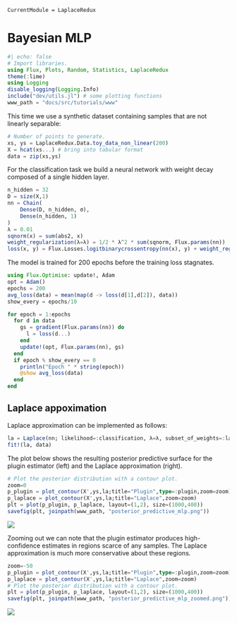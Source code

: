 ```@meta
CurrentModule = LaplaceRedux
```

# Bayesian MLP

```julia
#| echo: false
# Import libraries.
using Flux, Plots, Random, Statistics, LaplaceRedux
theme(:lime)
using Logging
disable_logging(Logging.Info)
include("dev/utils.jl") # some plotting functions
www_path = "docs/src/tutorials/www"
```

This time we use a synthetic dataset containing samples that are not linearly separable:

```julia
# Number of points to generate.
xs, ys = LaplaceRedux.Data.toy_data_non_linear(200)
X = hcat(xs...) # bring into tabular format
data = zip(xs,ys)
```

For the classification task we build a neural network with weight decay composed of a single hidden layer.

```julia
n_hidden = 32
D = size(X,1)
nn = Chain(
    Dense(D, n_hidden, σ),
    Dense(n_hidden, 1)
)  
λ = 0.01
sqnorm(x) = sum(abs2, x)
weight_regularization(λ=λ) = 1/2 * λ^2 * sum(sqnorm, Flux.params(nn))
loss(x, y) = Flux.Losses.logitbinarycrossentropy(nn(x), y) + weight_regularization();
```

The model is trained for 200 epochs before the training loss stagnates.

```julia
using Flux.Optimise: update!, Adam
opt = Adam()
epochs = 200
avg_loss(data) = mean(map(d -> loss(d[1],d[2]), data))
show_every = epochs/10

for epoch = 1:epochs
  for d in data
    gs = gradient(Flux.params(nn)) do
      l = loss(d...)
    end
    update!(opt, Flux.params(nn), gs)
  end
  if epoch % show_every == 0
    println("Epoch " * string(epoch))
    @show avg_loss(data)
  end
end
```

## Laplace appoximation

Laplace approximation can be implemented as follows:

```julia
la = Laplace(nn; likelihood=:classification, λ=λ, subset_of_weights=:last_layer)
fit!(la, data)
```

The plot below shows the resulting posterior predictive surface for the plugin estimator (left) and the Laplace approximation (right).

```julia
# Plot the posterior distribution with a contour plot.
zoom=0
p_plugin = plot_contour(X',ys,la;title="Plugin",type=:plugin,zoom=zoom)
p_laplace = plot_contour(X',ys,la;title="Laplace",zoom=zoom)
plt = plot(p_plugin, p_laplace, layout=(1,2), size=(1000,400))
savefig(plt, joinpath(www_path, "posterior_predictive_mlp.png"))
```

![](www/posterior_predictive_mlp.png)

Zooming out we can note that the plugin estimator produces high-confidence estimates in regions scarce of any samples. The Laplace approximation is much more conservative about these regions.

```julia
zoom=-50
p_plugin = plot_contour(X',ys,la;title="Plugin",type=:plugin,zoom=zoom)
p_laplace = plot_contour(X',ys,la;title="Laplace",zoom=zoom)
# Plot the posterior distribution with a contour plot.
plt = plot(p_plugin, p_laplace, layout=(1,2), size=(1000,400))
savefig(plt, joinpath(www_path, "posterior_predictive_mlp_zoomed.png"))
```

![](www/posterior_predictive_mlp_zoomed.png)

